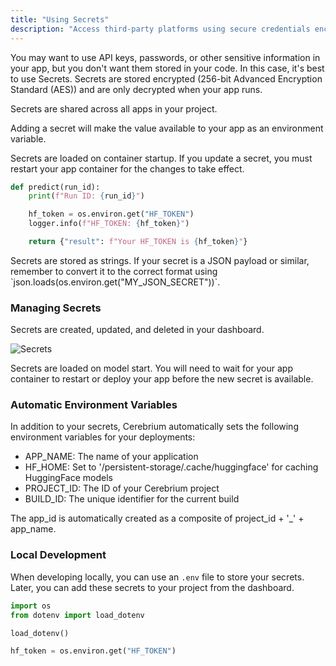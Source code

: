 ```yaml
---
title: "Using Secrets"
description: "Access third-party platforms using secure credentials encrypted on Cerebrium"
---
```


You may want to use API keys, passwords, or other sensitive information in your app, but you don't want them stored in your code. In this case, it's best to use Secrets. Secrets are stored encrypted (256-bit Advanced Encryption Standard (AES)) and are only decrypted when your app runs.

Secrets are shared across all apps in your project.

Adding a secret will make the value available to your app as an environment variable.

Secrets are loaded on container startup. If you update a secret, you must restart your app container for the changes to take effect.

```python
def predict(run_id):
    print(f"Run ID: {run_id}")

    hf_token = os.environ.get("HF_TOKEN")
    logger.info(f"HF_TOKEN: {hf_token}")

    return {"result": f"Your HF_TOKEN is {hf_token}"}
```

<Note>
  Secrets are stored as strings. If your secret is a JSON payload or similar,
  remember to convert it to the correct format using
  `json.loads(os.environ.get("MY_JSON_SECRET"))`.
</Note>

### Managing Secrets

Secrets are created, updated, and deleted in your dashboard.

![Secrets](/images/secrets_dashboard.png)

<Note>
  Secrets are loaded on model start. You will need to wait for your app
  container to restart or deploy your app before the new secret is available.
</Note>

### Automatic Environment Variables

In addition to your secrets, Cerebrium automatically sets the following environment variables for your deployments:

- APP_NAME: The name of your application
- HF_HOME: Set to '/persistent-storage/.cache/huggingface' for caching HuggingFace models
- PROJECT_ID: The ID of your Cerebrium project
- BUILD_ID: The unique identifier for the current build

<Note>
  The app_id is automatically created as a composite of project_id + '_' + app_name.
</Note>

### Local Development

When developing locally, you can use an `.env` file to store your secrets. Later, you can add these secrets to your project from the dashboard.

```python
import os
from dotenv import load_dotenv

load_dotenv()

hf_token = os.environ.get("HF_TOKEN")
```
